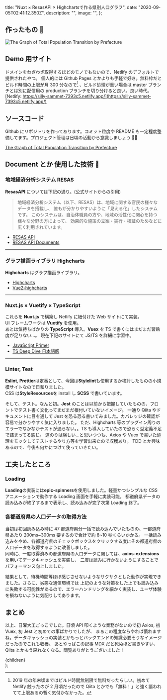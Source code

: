 
  title: "Nuxt × ResasAPI × Highchartsで作る県別人口グラフ",
  date: "2020-09-05T02:41:12.350Z",
  description: "",
  image: "",
};

## 作ったもの 🎉

<Display caption="The Graph of Total Population Transition by Prefecture">
  <img
    src="/20200905/demo.gif"
    alt="The Graph of Total Population Transition by Prefecture"
    title="The Graph of Total Population Transition by Prefecture"
  />
</Display>

## Demo 用サイト

ドメインをわざわざ取得するほどのモノでもないので、Netlify のデフォルトで提供されたやつ。
個人的には Github Pages とかよりも手軽で好き。無料枠だとビルド時間の上限が月 300 分なので[^1] 、ビルド処理が重い場合は
master ブランチとは別に配信用の production ブランチを切り分けると良い。良い時代。  
[Netlify: https://silly-sammet-7393c5.netlify.app/](https://silly-sammet-7393c5.netlify.app/)

[^1]: 2019 年の年末頃まではビルド時間無制限で無料だったらしい。初めて Netlify 触ったのが 2 月頃だったので Qiita とかでも「無料！」と強く謳われてて上限あるの暫く気付かなかった。

## ソースコード

Github にリポジトリを作ってあります。コミット粒度や README も一定程度整備してます。プロジェクト管理は日頃の活動から意識しましょう 💪💪

[The Graph of Total Population Transition by Prefecture](https://github.com/nadjaharold/Nuxt-Resas-Highcharts)

## Document とか 使用した技術 📜

### 地域経済分析システム RESAS

**ResasAPI** については下記の通り。(公式サイトからの引用)

> 地域経済分析システム（以下、RESAS）は、地域に関する官民の様々なデータを搭載し、
> 誰もが分かりやすいように「見える化」したシステムです。
> このシステムは、自治体職員の方や、地域の活性化に関心を持つ様々な分野の方によって、
> 効果的な施策の立案・実行・検証のためなどに広く利用されています。

- [RESAS API](https://opendata.resas-portal.go.jp/)
- [RESAS API Documents](https://opendata.resas-portal.go.jp/docs/api/v1/index.html)

---

### グラフ描画ライブラリ Highcharts

**Highcharts** はグラフ描画ライブラリ。

- [Highcharts](https://www.highcharts.com/)
- [Vue2-highcharts](https://www.npmjs.com/package/vue2-highcharts)

---

### Nuxt.js × Vuetify × TypeScript

これらを **Nuxt.js** で構築し Netlify に紐付けた Web サイトにて実装。  
UI フレームワークは **Vuetify** を使用。  
あとは気持ちばかりの **TypeScript** 導入。**Vuex** を TS で書くにはまだまだ習熟度が足りない...。
現在下記のサイトにて JS/TS を詳細に学習中。

- [JavaScript Primer](https://jsprimer.net/)
- [TS Deep Dive 日本語版](https://typescript-jp.gitbook.io/deep-dive/)

---

### Linter, Test

**Eslint**, **Prettier**は定番として、今回は**Stylelint**も使用するか検討したものの小規模サイトなので日和りました。  
CSS は**StyleResources**を install し **SCSS** で書いています。

そして、テスト。なんと初。**Jest** のことは以前から把握していたものの、フロントでテスト書く文化ってまだまだ根付いていないイメージ。
一通り Qiita やドキュメントに目を通して Jest を恐る恐る書いてみました。カバレッジの確認が容易で分かりやすく気に入りました。
ただ、Highcharts 等のプラグイン周りのエラーでなかなかテストが通らない。。TS も導入していたので恐らく型定義不足で詰まってる感じ。
道のりは険しい...と思いつつも、Axios や Vuex で書いた処理をモックしてテストするやり方等を学習出来たので収穫あり。
TDD とか興味あるので、今後も何かにつけて使っていきたい。

## 工夫したところ

### Loading

**Loading**の実装には**epic-spinners**を使用しました。軽量かつシンプルな CSS アニメーションで動作する Loading 画面を手軽に実装可能。
都道府県データの読み込みが終了するまで表示し、読み込みが完了次第 Loading 終了。

### 各都道府県の人口データの取得方法

当初は初回読み込み時に 47 都道府県分一括で読み込んでいたものの、一都道府県あたり 200ms~300ms 要するので合計で約 8~10 秒くらいかかる。
一括読み込みをやめ、各都道府県のチェックボックスをクリックする度にその都道府県の人口データを取得するように改善しました。  
同時に、一度取得済みの都道府県の人口データに関しては、**axios-extensions**を用いてデータキャッシュを実装し、
二度は読みに行かないようにすることでパフォーマンス向上しました。

結果として、待機時間等ほぼ感じさせないようなサクサクとした動作が実現できました。さらに、劣悪な通信環境では
上記のような対策をした上でも読み込みに失敗する可能性があるので、エラーハンドリングを細かく実装し、ユーザ体験を損ねないように気配りしてあります。

## まとめ

以上、日曜大工ごっこでした。日頃 API 叩くような業務がないので初 Axios, 初 Vuex, 初 Jest と初めての事ばかりでしたが、
まぁこの程度ならやれば慣れますね。データキャッシュの実装とかもっとバックエンドの知識必要そうなイメージだったのでこれも収穫。
あとやっぱこの記事 MDX だと死ぬほど書きやすい、Qiita とかもう戻れなくなる。閲覧ありがとうございました！

  <div className="mdx__body">
    <Layout meta={meta}>{children}</Layout>
  </div>
);
